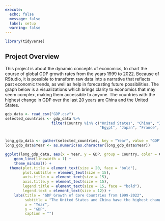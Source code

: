 ```yaml
---
execute: 
  echo: false
  message: false
  label: setup
  warning: false
---
```



```r
library(tidyverse)
```

## Project Overview ##
This project is about the dynamic concepts of economics, to chart the course of global GDP growth rates from the years 1999 to 2022. Because of RStudio, it is possible to  transform raw data into a narrative that reflects past economic trends, as well as help in forecasting future possibilities. The graph below is a visualizations which brings clarity to economics that may seem complex, making them accessible to anyone. The countries with the highest change in GDP over the last 20 years are China and the United States.

```r
gdp_data <- read_csv("GDP.csv")
selected_countries <- gdp_data %>%
                     filter(Country %in% c("United States", "China", "India", "Germany", "Indonesia",
                                           "Egypt", "Japan", "France", "United Kingdom", "Canada"))


long_gdp_data <- gather(selected_countries, key = "Year", value = "GDP", -Country)
long_gdp_data$Year <- as.numeric(as.character(long_gdp_data$Year))

ggplot(long_gdp_data, aes(x = Year, y = GDP, group = Country, color = Country)) +
    geom_line(linewidth = 1) +
    theme_minimal() +
  theme(plot.title = element_text(size = 20, face = "bold"),
        plot.subtitle = element_text(size = 15),
        axis.title.x = element_text(size = 15),
        axis.title.y = element_text(size = 15),
        legend.title = element_text(size = 15, face = "bold"),
        legend.text = element_text(size = 12)) +
    labs(title = "GDP Growth of Core Countries from 1999-2022",
         subtitle = "The United States and China have the highest change in GDP",
         x = "Year",
         y = "GDP", 
         caption = "")
```



